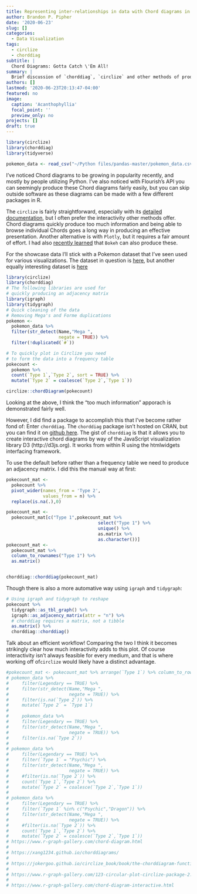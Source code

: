 ```yaml
---
title: Representing inter-relationships in data with Chord diagrams in R
author: Brandon P. Pipher
date: '2020-06-23'
slug: []
categories:
  - Data Visualization
tags:
  - circlize
  - chorddiag
subtitle: |
  Chord Diagrams: Gotta Catch \'Em All!
summary: |
  Brief discussion of `chorddiag`, `circlize` and other methods of producing chord diagrams
authors: []
lastmod: '2020-06-23T20:13:47-04:00'
featured: no
image:
  caption: 'Acanthophyllia'
  focal_point: ''
  preview_only: no
projects: []
draft: true
---
```


```r
library(circlize)
library(chorddiag)
library(tidyverse)
```

```r
pokemon_data <- read_csv("~/Python files/pandas-master/pokemon_data.csv")
```
I've noticed Chord diagrams to be growing in popularity recently, and mostly by people utilizing Python.  I've also noticed with Flourish's API you can seemingly produce these Chord diagrams fairly easily, but you can skip outside software as these diagrams can be made with a few different packages in R.

The `circlize` is fairly straightforward, especially with its [detailed documentation](https://jokergoo.github.io/circlize_book/book/), but I often prefer the interactivity other methods offer.  Chord diagrams quickly produce too much information and being able to browse individual Chords goes a long way in producing an effective presentation.  Another alternative is with `Plotly`, but it requires a fair amount of effort.  I had also [recently learned](https://python-graph-gallery.com/chord-diagram/) that `Bokeh` can also produce these.

For the showcase data I'll stick with a Pokemon dataset that I've seen used for various visualizations.  The dataset in question is [here](https://www.kaggle.com/abcsds/pokemon), but another equally interesting dataset is [here](https://www.kaggle.com/rounakbanik/pokemon?select=pokemon.csv)

```r
library(circlize)
library(chorddiag)
# The following libraries are used for
# quickly producing an adjacency matrix
library(igraph)
library(tidygraph)
# Quick cleaning of the data
# Removing Mega's and Forme duplications
pokemon <- 
  pokemon_data %>% 
  filter(str_detect(Name,"Mega ",
                    negate = TRUE)) %>%
  filter(!duplicated(`#`))

# To quickly plot in Circlize you need
# to form the data into a frequency table
pokecount <-
  pokemon %>%
  count(`Type 1`,`Type 2`, sort = TRUE) %>%
  mutate(`Type 2` = coalesce(`Type 2`,`Type 1`))

circlize::chordDiagram(pokecount)
```

Looking at the above, I think the "too much information" apporach is demonstrated fairly well.

However, I did find a package to accomplish this that I've become rather fond of:  Enter `chorddiag`.  The `chorddiag` package isn't hosted on CRAN, but you can find it on [github here](https://github.com/mattflor/chorddiag).  The gist of `chorddiag` is that it allows you to create interactive chord diagrams by way of the JavaScript visualization library D3 (http://d3js.org).  It works from within R using the htmlwidgets interfacing framework.

To use the default before rather than a frequency table we need to produce an adjacency matrix.  I did this the manual way at first:

```r
pokecount_mat <- 
  pokecount %>%
  pivot_wider(names_from = 'Type 2',
              values_from = n) %>%
  replace(is.na(.),0)

pokecount_mat <- 
  pokecount_mat[c("Type 1",pokecount_mat %>% 
                                   select("Type 1") %>%
                                   unique() %>% 
                                   as.matrix %>%
                                   as.character())]
pokecount_mat <-
  pokecount_mat %>%
  column_to_rownames("Type 1") %>%
  as.matrix()


chorddiag::chorddiag(pokecount_mat)
```

Though there is also a more automative way using `igraph` and `tidygraph`:
```r
# Using igraph and tidygraph to reshape
pokecount %>%
  tidygraph::as_tbl_graph() %>%
  igraph::as_adjacency_matrix(attr = "n") %>%
  # chorddiag requires a matrix, not a tibble
  as.matrix() %>%
  chorddiag::chorddiag()
```

Talk about an efficient workflow!  Comparing the two I think it becomes strikingly clear how much interactivity adds to this plot.  Of course interactivity isn't always feasible for every medium, and that is where working off of`circlize` would likely have a distinct advantage.

```r
#pokecount_mat <- pokecount_mat %>% arrange(`Type 1`) %>% column_to_rownames("Type 1")
# pokemon_data %>%
#     filter(Legendary == TRUE) %>%
#     filter(str_detect(Name,"Mega ",
#                       negate = TRUE)) %>%
#     filter(is.na(`Type 2`)) %>%
#     mutate(`Type 2` = `Type 1`)
# 
#     pokemon_data %>%
#     filter(Legendary == TRUE) %>%
#     filter(str_detect(Name,"Mega ",
#                       negate = TRUE)) %>%
#     filter(is.na(`Type 2`))
#
# pokemon_data %>%
#     filter(Legendary == TRUE) %>%
#     filter(`Type 1` = "Psychic") %>%
#     filter(str_detect(Name,"Mega ",
#                       negate = TRUE)) %>%
#     #filter(is.na(`Type 2`)) %>%
#     count(`Type 1`,`Type 2`) %>%
#     mutate(`Type 2` = coalesce(`Type 2`,`Type 1`))
# 
# pokemon_data %>%
#     filter(Legendary == TRUE) %>%
#     filter(`Type 1` %in% c("Psychic","Dragon")) %>%
#     filter(str_detect(Name,"Mega ",
#                       negate = TRUE)) %>%
#     #filter(is.na(`Type 2`)) %>%
#     count(`Type 1`,`Type 2`) %>%
#     mutate(`Type 2` = coalesce(`Type 2`,`Type 1`))
# https://www.r-graph-gallery.com/chord-diagram.html
# 
# https://xang1234.github.io/chorddiagrams/
# 
# https://jokergoo.github.io/circlize_book/book/the-chorddiagram-function.html
# 
# https://www.r-graph-gallery.com/123-circular-plot-circlize-package-2.html
# 
# https://www.r-graph-gallery.com/chord-diagram-interactive.html

```
